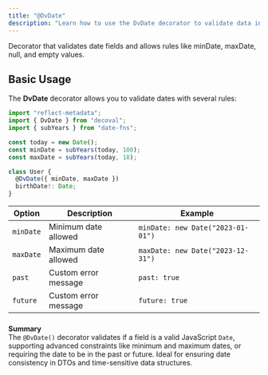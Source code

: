 ```yaml
---
title: "@DvDate"
description: "Learn how to use the DvDate decorator to validate data in your classes."
---
```


Decorator that validates date fields and allows rules like minDate, maxDate, null, and empty values.

## Basic Usage

The **DvDate** decorator allows you to validate dates with several rules:

```ts title="main.ts"
import "reflect-metadata";
import { DvDate } from "decoval";
import { subYears } from "date-fns";

const today = new Date();
const minDate = subYears(today, 100);
const maxDate = subYears(today, 18);

class User {
  @DvDate({ minDate, maxDate })
  birthDate!: Date;
}
```

| **Option** | **Description**      | **Example**                       |
| ---------- | -------------------- | --------------------------------- |
| `minDate`  | Minimum date allowed | `minDate: new Date("2023-01-01")` |
| `maxDate`  | Maximum date allowed | `maxDate: new Date("2023-12-31")` |
| `past`     | Custom error message | `past: true`                      |
| `future`   | Custom error message | `future: true`                    |

###

**Summary**  
 The `@DvDate()` decorator validates if a field is a valid JavaScript `Date`, supporting advanced constraints like minimum and maximum dates, or requiring the date to be in the past or future. Ideal for ensuring date consistency in DTOs and time-sensitive data structures.
